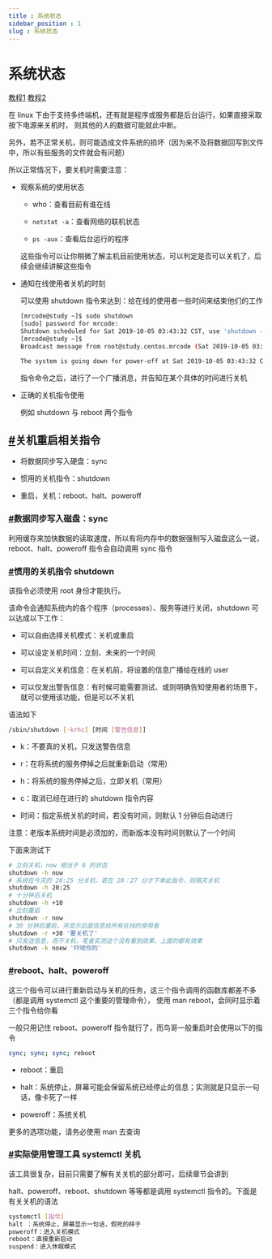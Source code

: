 ```yaml
---
title : 系统状态
sidebar_position : 1
slug : 系统状态
---
```

# 系统状态


[教程1](https://zq99299.github.io/linux-tutorial)
[教程2](https://dunwu.github.io/linux-tutorial)


在 linux 下由于支持多终端机，还有就是程序或服务都是后台运行，如果直接采取按下电源来关机时， 则其他的人的数据可能就此中断。

另外，若不正常关机，则可能造成文件系统的损坏（因为来不及将数据回写到文件中，所以有些服务的文件就会有问题）

所以正常情况下，要关机时需要注意：

- 观察系统的使用状态

    - who：查看目前有谁在线

    - `netstat -a`：查看网络的联机状态

    - `ps -aux`：查看后台运行的程序

    这些指令可以让你稍微了解主机目前使用状态，可以判定是否可以关机了，后续会继续讲解这些指令

- 通知在线使用者关机的时刻

    可以使用 shutdown 指令来达到：给在线的使用者一些时间来结束他们的工作

    ```bash
    [mrcode@study ~]$ sudo shutdown
    [sudo] password for mrcode:
    Shutdown scheduled for Sat 2019-10-05 03:43:32 CST, use 'shutdown -c' to cancel.
    [mrcode@study ~]$
    Broadcast message from root@study.centos.mrcode (Sat 2019-10-05 03:42:32 CST):
    
    The system is going down for power-off at Sat 2019-10-05 03:43:32 CST!
    ```

    指令命令之后，进行了一个广播消息，并告知在某个具体的时间进行关机

- 正确的关机指令使用

    例如 shutdown 与 reboot 两个指令

## [#](https://zq99299.github.io/linux-tutorial/tutorial-basis/04/04.html#%E5%85%B3%E6%9C%BA%E9%87%8D%E5%90%AF%E7%9B%B8%E5%85%B3%E6%8C%87%E4%BB%A4)关机重启相关指令

- 将数据同步写入硬盘：sync

- 惯用的关机指令：shutdown

- 重启，关机：reboot、halt、poweroff

### [#](https://zq99299.github.io/linux-tutorial/tutorial-basis/04/04.html#%E6%95%B0%E6%8D%AE%E5%90%8C%E6%AD%A5%E5%86%99%E5%85%A5%E7%A3%81%E7%9B%98%EF%BC%9Async)数据同步写入磁盘：sync

利用缓存来加快数据的读取速度，所以有将内存中的数据强制写入磁盘这么一说， reboot、halt、poweroff 指令会自动调用 sync 指令

### [#](https://zq99299.github.io/linux-tutorial/tutorial-basis/04/04.html#%E6%83%AF%E7%94%A8%E7%9A%84%E5%85%B3%E6%9C%BA%E6%8C%87%E4%BB%A4-shutdown)惯用的关机指令 shutdown

该指令必须使用 root 身份才能执行。

该命令会通知系统内的各个程序（processes）、服务等进行关闭，shutdown 可以达成以下工作：

- 可以自由选择关机模式：关机或重启

- 可以设定关机时间：立刻、未来的一个时间

- 可以自定义关机信息：在关机前，将设置的信息广播给在线的 user

- 可以仅发出警告信息：有时候可能需要测试、或则明确告知使用者的场景下，就可以使用该功能，但是可以不关机

语法如下

```bash
/sbin/shutdown [-krhc] [时间 [警告信息]]
```

- k：不要真的关机，只发送警告信息

- r：在将系统的服务停掉之后就重新启动（常用)

- h：将系统的服务停掉之后，立即关机（常用）

- c：取消已经在进行的 shutdown 指令内容

- 时间：指定系统关机的时间，若没有时间，则默认 1 分钟后自动进行

注意：老版本系统时间是必须加的，而新版本没有时间则默认了一个时间

下面来测试下

```bash
# 立刻关机，now 相当于 0 的状态
shutdown -h now
# 系统在今天的 20:25 分关机，若在 20：27 分才下单此指令，则隔天关机
shutdown -h 20:25
# 十分钟后关机
shutdown -h +10
# 立刻重启
shutdown -r now
# 30 分钟后重启，并显示后面信息给所有在线的使用者
shutdown -r +30 '要关机了'
# 只发送信息，而不关机，笔者实测这个没有看到效果，上面的都有效果
shutdown -k noew '吓唬你的'
```

### [#](https://zq99299.github.io/linux-tutorial/tutorial-basis/04/04.html#reboot%E3%80%81halt%E3%80%81poweroff)reboot、halt、poweroff

这三个指令可以进行重新启动与关机的任务，这三个指令调用的函数库都差不多（都是调用 systemctl 这个重要的管理命令）， 使用 man reboot，会同时显示着三个指令给你看

一般只用记住 reboot、poweroff 指令就行了，而鸟哥一般重启时会使用以下的指令

```bash
sync; sync; sync; reboot
```

- reboot：重启

- halt：系统停止，屏幕可能会保留系统已经停止的信息；实测就是只显示一句话，像卡死了一样

- poweroff：系统关机

更多的选项功能，请务必使用 man 去查询

### [#](https://zq99299.github.io/linux-tutorial/tutorial-basis/04/04.html#%E5%AE%9E%E9%99%85%E4%BD%BF%E7%94%A8%E7%AE%A1%E7%90%86%E5%B7%A5%E5%85%B7-systemctl-%E5%85%B3%E6%9C%BA)实际使用管理工具 systemctl 关机

该工具很复杂，目前只需要了解有关关机的部分即可，后续章节会讲到

halt、poweroff、reboot、shutdown 等等都是调用 systemctl 指令的。下面是有关关机的语法

```bash
systemctl [指令]
halt ：系统停止，屏幕显示一句话，假死的样子
poweroff：进入关机模式
reboot：直接重新启动
suspend：进入休眠模式
```

